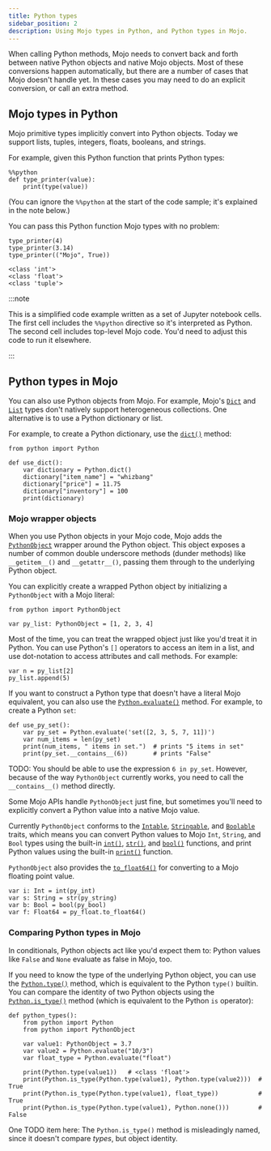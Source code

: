 ```yaml
---
title: Python types
sidebar_position: 2
description: Using Mojo types in Python, and Python types in Mojo.
---
```


When calling Python methods, Mojo needs to convert back and forth between native
Python objects and native Mojo objects. Most of these conversions happen
automatically, but there are a number of cases that Mojo doesn't handle yet.
In these cases you may need to do an explicit conversion, or call an extra
method.

## Mojo types in Python

Mojo primitive types implicitly convert into Python objects.
Today we support lists, tuples, integers, floats, booleans, and strings.

For example, given this Python function that prints Python types:

```mojo
%%python
def type_printer(value):
    print(type(value))
```

(You can ignore the `%%python` at the start of the code sample; it's explained
in the note below.)

You can pass this Python function Mojo types with no problem:

```mojo
type_printer(4)
type_printer(3.14)
type_printer(("Mojo", True))
```

```output
<class 'int'>
<class 'float'>
<class 'tuple'>
```

:::note

This is a simplified code example written as a set of Jupyter
notebook cells. The first cell includes the `%%python` directive so it's
interpreted as Python. The second cell includes top-level Mojo code. You'd need
to adjust this code to run it elsewhere.

:::

## Python types in Mojo

You can also use Python objects from Mojo. For example, Mojo's
[`Dict`](/mojo/stdlib/collections/dict/Dict) and
[`List`](/mojo/stdlib/collections/list/List) types don't natively support
heterogeneous collections. One alternative is to use a Python dictionary or
list.

For example, to create a Python dictionary, use the
[`dict()`](/mojo/stdlib/python/python/Python#dict) method:

```mojo
from python import Python

def use_dict():
    var dictionary = Python.dict()
    dictionary["item_name"] = "whizbang"
    dictionary["price"] = 11.75
    dictionary["inventory"] = 100
    print(dictionary)

```

### Mojo wrapper objects

When you use Python objects in your Mojo code, Mojo adds the
[`PythonObject`](/mojo/stdlib/python/python_object/PythonObject) wrapper around
the Python object. This object exposes a number of common double underscore
methods (dunder methods) like `__getitem__()` and `__getattr__()`, passing them
through to the underlying Python object.

You can explicitly create a wrapped Python object by initializing a
`PythonObject` with a Mojo literal:

```mojo
from python import PythonObject

var py_list: PythonObject = [1, 2, 3, 4]
```

Most of the time, you can treat the wrapped object just like you'd treat it in
Python. You can use Python's `[]` operators to access an item in a list, and use
dot-notation to access attributes and call methods. For example:

```mojo
var n = py_list[2]
py_list.append(5)
```

If you want to construct a Python type that doesn't have a literal Mojo
equivalent, you can also use the
[`Python.evaluate()`](/mojo/stdlib/python/python/Python#evaluate) method. For
example, to create a Python `set`:

```mojo
def use_py_set():
    var py_set = Python.evaluate('set([2, 3, 5, 7, 11])')
    var num_items = len(py_set)
    print(num_items, " items in set.")  # prints "5 items in set"
    print(py_set.__contains__(6))       # prints "False"
```

TODO: You should be able to use the expression `6 in py_set`. However, because
of the way `PythonObject` currently works, you need to call the
`__contains__()` method directly.

Some Mojo APIs handle `PythonObject` just fine, but sometimes you'll need to
explicitly convert a Python value into a native Mojo value.

Currently `PythonObject` conforms to the
[`Intable`](/mojo/stdlib/builtin/int/Intable),
[`Stringable`](/mojo/stdlib/builtin/str/Stringable), and
[`Boolable`](/mojo/stdlib/builtin/bool/Boolable)  traits, which
means you can convert Python values to Mojo `Int`, `String`, and `Bool` types
using the built-in
[`int()`](/mojo/stdlib/builtin/int/int-function),
[`str()`](/mojo/stdlib/builtin/str/str),
and [`bool()`](/mojo/stdlib/builtin/bool/bool-function) functions, and print Python
values using the built-in [`print()`](/mojo/stdlib/builtin/io/print) function.

`PythonObject` also provides the
[`to_float64()`](/mojo/stdlib/python/python_object/PythonObject#to_float64) for
converting to a Mojo floating point value.

```mojo
var i: Int = int(py_int)
var s: String = str(py_string)
var b: Bool = bool(py_bool)
var f: Float64 = py_float.to_float64()
```

### Comparing Python types in Mojo

In conditionals, Python objects act like you'd expect them to: Python values
like `False` and `None` evaluate as false in Mojo, too.

If you need to know the type of the underlying Python object, you can use the
[`Python.type()`](/mojo/stdlib/python/python/Python#type) method, which is
equivalent to the Python `type()` builtin. You can compare the identity of two
Python objects using the
[`Python.is_type()`](/mojo/stdlib/python/python/Python#is_type) method (which is
equivalent to the Python `is` operator):

```mojo
def python_types():
    from python import Python
    from python import PythonObject

    var value1: PythonObject = 3.7
    var value2 = Python.evaluate("10/3")
    var float_type = Python.evaluate("float")

    print(Python.type(value1))   # <class 'float'>
    print(Python.is_type(Python.type(value1), Python.type(value2)))  # True
    print(Python.is_type(Python.type(value1), float_type))           # True
    print(Python.is_type(Python.type(value1), Python.none()))        # False

```

One TODO item here: The `Python.is_type()` method is misleadingly named, since
it doesn't compare *types*, but object identity.
